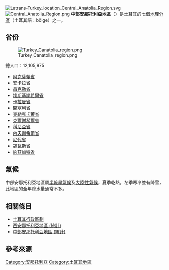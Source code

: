 {{coord|39|00|N|33|00|E|type:adm1st|display=title}}
{{For|土耳其統計地區|中部安那托利亞地區 (統計)}}
[[File:Latrans-Turkey_location_Central_Anatolia_Region.svg|thumb]]
[[File:Central_Anatolia_Region.png|thumb]]
'''中部安那托利亞地區'''（{{lang-tr|İç Anadolu Bölgesi}}）是土耳其的七個[[土耳其地理分區|地理分區]]（土耳其語：bölge）之一。

== 省份 ==

[[File:Turkey_Canatolia_region.png|thumb]]

總人口：12,105,975{{When|time=2018-01-20}}

*[[阿克薩賴省|阿克薩賴省]]
*[[安卡拉省|安卡拉省]]
*[[昌克勒省|昌克勒省]]
*[[埃斯基謝希爾省|埃斯基謝希爾省]]
*[[卡拉曼省|卡拉曼省]]
*[[開塞利省|開塞利省]]
*[[克勒克卡萊省|克勒克卡萊省]]
*[[克爾謝希爾省|克爾謝希爾省]]
*[[科尼亞省|科尼亞省]]
*[[內夫謝希爾省|內夫謝希爾省]]
*[[尼代省|尼代省]]
*[[錫瓦斯省|錫瓦斯省]]
*[[約茲加特省|約茲加特省]]

== 氣候 ==
中部安那托利亞地區屬[[半乾旱氣候|半乾旱氣候]]及[[大陸性氣候|大陸性氣候]]，夏季乾熱，冬季寒冷並有降雪，此地區的全年降水量通常不多。
{{climate chart|[[錫瓦斯|錫瓦斯]]
|-7.1|0.8|43.0
|-6.1|2.5|39.8
|-1.6|8.3|48.1
|3.6|15.3|64.5
|7.3|19.9|61.7
|10.2|24.1|33.7
|12.5|28.0|11.7
|12.4|28.6|7.0
|8.7|24.8|18.1
|4.7|18.3|38.7
|-0.3|10.2|43.5
|-4.1|3.5|44.4
|float=right
|clear=none
|source= Turkish State Meteorology <ref>{{cite web |url=http://www.dmi.gov.tr/veridegerlendirme/il-ve-ilceler-istatistik.aspx?m=SIVAS |title=存档副本 |accessdate=2011-05-31 |deadurl=yes |archiveurl=https://web.archive.org/web/20110620050211/http://dmi.gov.tr/veridegerlendirme/il-ve-ilceler-istatistik.aspx?m=SIVAS |archivedate=2011-06-20 }}</ref>
}}

== 相關條目 ==
* [[土耳其行政區劃|土耳其行政區劃]]
* [[西安那托利亞地區_(統計)|西安那托利亞地區 (統計)]]
* [[中部安那托利亞地區_(統計)|中部安那托利亞地區 (統計)]]

==參考來源==
{{Reflist}}

{{土耳其地區|state=collapsed}}

[[Category:安那托利亞|Category:安那托利亞]]
[[Category:土耳其地區|Category:土耳其地區]]